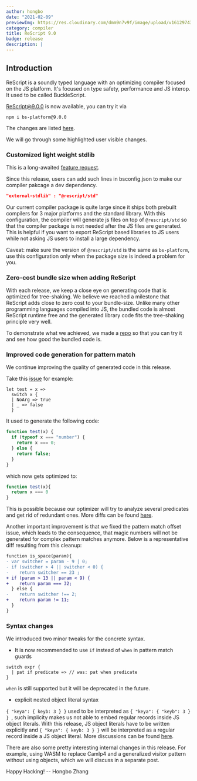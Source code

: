 ```yaml
---
author: hongbo
date: "2021-02-09" 
previewImg: https://res.cloudinary.com/dmm9n7v9f/image/upload/v1612974395/Reason%20Association/rescript-lang.org/compiler_release_9_0_szd11o.jpg
category: compiler
title: ReScript 9.0
badge: release
description: |
---
```


## Introduction

ReScript is a soundly typed language with an optimizing compiler focused on the JS platform. 
It's focused on type safety, performance and JS interop. It used to be called BuckleScript.

[ReScript@9.0.0](https://www.npmjs.com/package/bs-platform/v/9.0.0) is now available, you can try it via

```
npm i bs-platform@9.0.0
```

The changes are listed [here](https://github.com/rescript-lang/rescript-compiler/blob/master/Changes.md#90). 

We will go through some highlighted user visible changes.

### Customized light weight stdlib

This is a long-awaited [feature request](https://github.com/rescript-lang/rescript-compiler/pull/2171). 

Since this release, users can add such lines in bsconfig.json to make our compiler pakcage a dev dependency.

```json
"external-stdlib" : "@rescript/std"
```

Our current compiler package is quite large since it ships both prebuilt compilers for 3 major platforms 
and the standard library. With this configuration, the compiler will generate js files on top of `@rescript/std` so that
the compiler package is not needed after the JS files are generated. This is helpful if you want to export ReScript based 
libraries to JS users while not asking JS users to install a large dependency.

Caveat: make sure the version of `@rescript/std` is the same as `bs-platform`, use this configuration only when the package size 
is indeed a problem for you.

### Zero-cost bundle size when adding ReScript 

With each release, we keep a close eye on generating code that is optimized for tree-shaking. 
We believe we reached a milestone that ReScript adds close to zero cost to your bundle-size.
Unlike many other programming languages compiled into JS, the bundled code is almost ReScript runtime free and 
the generated library code fits the tree-shaking principle very well.

To demonstrate what we achieved, we made a [repo](https://github.com/bobzhang/zero-cost-rescript) so that 
you can try it and see how good the bundled code is.


### Improved code generation for pattern match

We continue improving the quality of generated code in this release.

Take this [issue](https://github.com/rescript-lang/rescript-compiler/issues/4924) for example:

```res
let test = x =>
  switch x {
  | NoArg => true
  | _ => false
  }
```

It used to generate the following code:

```js
function test(x) {
  if (typeof x === "number") {
    return x === 0;
  } else {
    return false;
  }
}

```
which now gets optimized to: 
```js
function test(x){
  return x === 0
}
```

This is possible because our optimizer will try to analyze several predicates and get rid of redundant ones. 
More diffs can be found [here](https://github.com/rescript-lang/rescript-compiler/pull/4927/files?file-filters%5B%5D=.js).

Another important improvement is that we fixed the pattern match offset issue, which leads to the consequence, that magic numbers will not be generated for complex pattern matches anymore. 
Below is a representative diff resulting from this cleanup:

```diff
function is_space(param){
- var switcher = param - 9 | 0;
- if (switcher > 4 || switcher < 0) {
-    return switcher == 23 ; 
+ if (param > 13 || param < 9) {
+    return param === 32;
  } else {
-    return switcher !== 2;     
+    return param != 11;
  }    
}
```

### Syntax changes

We introduced two minor tweaks for the concrete syntax.

- It is now recommended to use `if` instead of `when` in pattern match guards

```res
switch expr {
  | pat if predicate => // was: pat when predicate  
}
```

`when` is still supported but it will be deprecated in the future.

- explicit nested object literal syntax


`{ "keya": { keyb: 3 } }` used to be interpreted as `{ "keya": { "keyb": 3 } } `, such implicity makes 
us not able to embed regular records inside JS object literals. With this release, 
JS object literals have to be written explicitly and `{ "keya": { keyb: 3 } }` will be interpreted as a regular 
record inside a JS object literal. More discussions can be found [here](https://forum.rescript-lang.org/t/fixing-the-semantics-of-nested-objects-breaking-changes/976).


There are also some pretty interesting internal changes in this release.
For example, using WASM to replace Camlp4 and a generalized visitor pattern without using objects, which we will discuss in a separate post.

Happy Hacking! -- Hongbo Zhang
